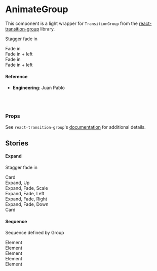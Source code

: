 
<Meta title="🛠 Utilities/AnimateGroup" component={AnimateGroup} />

# AnimateGroup

This component is a light wrapper for `TransitionGroup` from the [react-transition-group](https://github.com/reactjs/react-transition-group) library.

<Preview>
  <Story name="default">
    <div>
      <p>Stagger fade in</p>
      <AnimateGroup stagger>
        <Animate sequence="fade">
          <div>Fade in</div>
        </Animate>
        <Animate sequence="fade left">
          <div>Fade in + left</div>
        </Animate>
        <Animate sequence="fade">
          <div>Fade in</div>
        </Animate>
        <Animate sequence="fade left">
          <div>Fade in + left</div>
        </Animate>
      </AnimateGroup>
    </div>
  </Story>
</Preview>

#### Reference

- **Engineering**: Juan Pablo

<br />
<br />

### Props

<Props of={AnimateGroup} />

See `react-transition-group`'s [documentation](https://reactcommunity.org/react-transition-group/#TransitionGroup) for additional details.

## Stories

#### Expand

<Preview>
  <Story name="expand">
    <div>
      <p>Stagger fade in</p>
      <div style={{ margin: 'auto', width: '80%' }}>
        <Card>
          <div>Card</div>
        </Card>
        <AnimateGroup stagger>
          <Animate sequence="fade up">
            <Card>
              <div>Expand, Up</div>
            </Card>
          </Animate>
          <Animate sequence="expand fade scale">
            <Card>
              <div>Expand, Fade, Scale</div>
            </Card>
          </Animate>
          <Animate sequence="expand fade left">
            <Card>
              <div>Expand, Fade, Left</div>
            </Card>
          </Animate>
          <Animate sequence="expand fade right">
            <Card>
              <div>Expand, Fade, Right</div>
            </Card>
          </Animate>
          <Animate sequence="expand fade down">
            <Card>
              <div>Expand, Fade, Down</div>
            </Card>
          </Animate>
        </AnimateGroup>
        <Card>
          <div>Card</div>
        </Card>
      </div>
    </div>
  </Story>
</Preview>

#### Sequence

<Preview>
  <Story name="sequence">
    <div>
      <p>Sequence defined by Group</p>
      <AnimateGroup stagger sequence="fade left">
        <Animate>
          <div>Element</div>
        </Animate>
        <Animate>
          <div>Element</div>
        </Animate>
        <Animate>
          <div>Element</div>
        </Animate>
        <Animate>
          <div>Element</div>
        </Animate>
        <Animate>
          <div>Element</div>
        </Animate>
      </AnimateGroup>
    </div>
  </Story>
</Preview>
